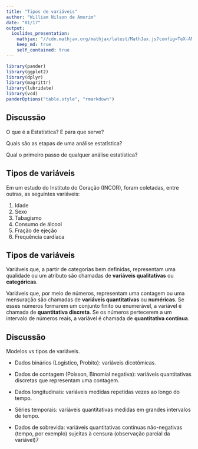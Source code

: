 ```yaml
---
title: "Tipos de variáveis"
author: "William Nilson de Amorim"
date: "01/17"
output: 
  ioslides_presentation:
    mathjax: "//cdn.mathjax.org/mathjax/latest/MathJax.js?config=TeX-AMS-MML_HTMLorMML"
    keep_md: true
    self_contained: true
---
```


```r
library(pander)
library(ggplot2)
library(dplyr)
library(magrittr)
library(lubridate)
library(vcd)
panderOptions("table.style", "rmarkdown")
```

## Discussão {.build}

O que é a Estatística? E para que serve? 

Quais são as etapas de uma análise estatística?

Qual o primeiro passo de qualquer análise estatística?


## Tipos de variáveis

Em um estudo do Instituto do Coração (INCOR), foram coletadas, entre outras, as seguintes variáveis:

1. Idade
2. Sexo
3. Tabagismo
4. Consumo de álcool
5. Fração de ejeção
6. Frequência cardíaca

## Tipos de variáveis

Variáveis que, a partir de categorias bem definidas, representam uma qualidade ou um atributo são chamadas de **variáveis qualitativas** ou **categóricas**.

Variáveis que, por meio de números, representam uma contagem ou uma mensuração são chamadas de **variáveis quantitativas** ou **numéricas**. Se esses números formarem um conjunto finito ou enumerável, a variável é chamada de **quantitativa discreta**. Se os números pertecerem a um intervalo de números reais, a variável é chamada de **quantitativa contínua**.

## Discussão {.build}

Modelos vs tipos de variáveis.

- Dados binários (Logístico, Probito): variáveis dicotômicas.

- Dados de contagem (Poisson, Binomial negativa): variáveis quantitativas discretas que representam uma contagem.

- Dados longitudinais: variáveis medidas repetidas vezes ao longo do tempo.

- Séries temporais: variáveis quantitativas medidas em grandes intervalos de tempo.

- Dados de sobrevida: variáveis quantitativas contínuas não-negativas (tempo, por exemplo) sujeitas à censura (observação parcial da variável)7

